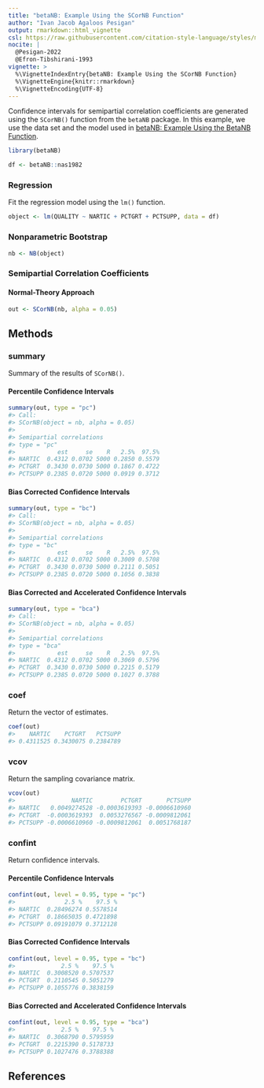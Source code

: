 ```yaml
---
title: "betaNB: Example Using the SCorNB Function"
author: "Ivan Jacob Agaloos Pesigan"
output: rmarkdown::html_vignette
csl: https://raw.githubusercontent.com/citation-style-language/styles/master/apa.csl
nocite: |
  @Pesigan-2022
  @Efron-Tibshirani-1993
vignette: >
  %\VignetteIndexEntry{betaNB: Example Using the SCorNB Function}
  %\VignetteEngine{knitr::rmarkdown}
  %\VignetteEncoding{UTF-8}
---
```




Confidence intervals for
semipartial correlation coefficients
are generated using
the `SCorNB()` function from the `betaNB` package.
In this example,
we use the data set and the model used in
[betaNB: Example Using the BetaNB Function](example-beta-nb.html).


``` r
library(betaNB)
```




``` r
df <- betaNB::nas1982
```

### Regression

Fit the regression model using the `lm()` function.


``` r
object <- lm(QUALITY ~ NARTIC + PCTGRT + PCTSUPP, data = df)
```

### Nonparametric Bootstrap


``` r
nb <- NB(object)
```

### Semipartial Correlation Coefficients

#### Normal-Theory Approach


``` r
out <- SCorNB(nb, alpha = 0.05)
```

## Methods

### summary

Summary of the results of `SCorNB()`.

#### Percentile Confidence Intervals


``` r
summary(out, type = "pc")
#> Call:
#> SCorNB(object = nb, alpha = 0.05)
#> 
#> Semipartial correlations
#> type = "pc"
#>            est     se    R   2.5%  97.5%
#> NARTIC  0.4312 0.0702 5000 0.2850 0.5579
#> PCTGRT  0.3430 0.0730 5000 0.1867 0.4722
#> PCTSUPP 0.2385 0.0720 5000 0.0919 0.3712
```

#### Bias Corrected Confidence Intervals


``` r
summary(out, type = "bc")
#> Call:
#> SCorNB(object = nb, alpha = 0.05)
#> 
#> Semipartial correlations
#> type = "bc"
#>            est     se    R   2.5%  97.5%
#> NARTIC  0.4312 0.0702 5000 0.3009 0.5708
#> PCTGRT  0.3430 0.0730 5000 0.2111 0.5051
#> PCTSUPP 0.2385 0.0720 5000 0.1056 0.3838
```

#### Bias Corrected and Accelerated Confidence Intervals


``` r
summary(out, type = "bca")
#> Call:
#> SCorNB(object = nb, alpha = 0.05)
#> 
#> Semipartial correlations
#> type = "bca"
#>            est     se    R   2.5%  97.5%
#> NARTIC  0.4312 0.0702 5000 0.3069 0.5796
#> PCTGRT  0.3430 0.0730 5000 0.2215 0.5179
#> PCTSUPP 0.2385 0.0720 5000 0.1027 0.3788
```

### coef

Return the vector of estimates.


``` r
coef(out)
#>    NARTIC    PCTGRT   PCTSUPP 
#> 0.4311525 0.3430075 0.2384789
```

### vcov

Return the sampling covariance matrix.


``` r
vcov(out)
#>                NARTIC        PCTGRT       PCTSUPP
#> NARTIC   0.0049274528 -0.0003619393 -0.0006610960
#> PCTGRT  -0.0003619393  0.0053276567 -0.0009812061
#> PCTSUPP -0.0006610960 -0.0009812061  0.0051768187
```

### confint

Return confidence intervals.

#### Percentile Confidence Intervals


``` r
confint(out, level = 0.95, type = "pc")
#>              2.5 %    97.5 %
#> NARTIC  0.28496274 0.5578514
#> PCTGRT  0.18665035 0.4721898
#> PCTSUPP 0.09191079 0.3712128
```

#### Bias Corrected Confidence Intervals


``` r
confint(out, level = 0.95, type = "bc")
#>             2.5 %    97.5 %
#> NARTIC  0.3008520 0.5707537
#> PCTGRT  0.2110545 0.5051279
#> PCTSUPP 0.1055776 0.3838159
```

#### Bias Corrected and Accelerated Confidence Intervals


``` r
confint(out, level = 0.95, type = "bca")
#>             2.5 %    97.5 %
#> NARTIC  0.3068790 0.5795959
#> PCTGRT  0.2215390 0.5178733
#> PCTSUPP 0.1027476 0.3788388
```

## References
